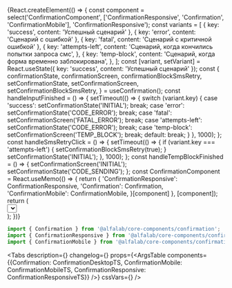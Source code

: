 


<Meta
    title='Компоненты/Confirmation'
/>


<!-- Canvas -->

<Story name='Confirmation'>
    {React.createElement(() => {
        const component = select('ConfirmationComponent', ['ConfirmationResponsive', 'Confirmation', 'ConfirmationMobile'], 'ConfirmationResponsive');
        const variants = [
            { key: 'success', content: 'Успешный сценарий' },
            { key: 'error', content: 'Сценарий с ошибкой' },
            { key: 'fatal', content: 'Сценарий с критичной ошибкой' },
            {
                key: 'attempts-left',
                content: 'Сценарий, когда кончились попытки запроса смс',
            },
            {
                key: 'temp-block',
                content: 'Сценарий, когда форма временно заблокирована',
            },
        ];
        const [variant, setVariant] = React.useState({ key: 'success', content: 'Успешный сценарий' });
        const {
            confirmationState,
            confirmationScreen,
            confirmationBlockSmsRetry,
            setConfirmationState,
            setConfirmationScreen,
            setConfirmationBlockSmsRetry,
        } = useConfirmation();
        const handleInputFinished = () => {
            setTimeout(() => {
                switch (variant.key) {
                    case 'success':
                        setConfirmationState('INITIAL');
                        break;
                    case 'error':
                        setConfirmationState('CODE_ERROR');
                        break;
                    case 'fatal':
                        setConfirmationScreen('FATAL_ERROR');
                        break;
                    case 'attempts-left':
                        setConfirmationState('CODE_ERROR');
                        break;
                    case 'temp-block':
                        setConfirmationScreen('TEMP_BLOCK');
                        break;
                    default:
                        break;
                }
            }, 1000);
        };
        const handleSmsRetryClick = () => {
            setTimeout(() => {
                if (variant.key === 'attempts-left') {
                    setConfirmationBlockSmsRetry(true);
                }
                setConfirmationState('INITIAL');
            }, 1000);
        };
        const handleTempBlockFinished = () => {
            setConfirmationScreen('INITIAL');
            setConfirmationState('CODE_SENDING');
        };
        const ConfirmationComponent = React.useMemo(() => {
            return {
                'ConfirmationResponsive': ConfirmationResponsive,
                'Confirmation': Confirmation,
                'ConfirmationMobile': ConfirmationMobile,
            }[component]
        }, [component]);
        return (
            <div>
                <Select
                    options={variants}
                    onChange={({ selected }) => {
                        setConfirmationState('INITIAL');
                        setConfirmationScreen('INITIAL');
                        setConfirmationBlockSmsRetry(false);
                        setVariant(selected);
                    }}
                    selected={variant.key}
                />
                <div
                    key={variant.key}
                    style={{
                        display: 'flex',
                        width: '500px',
                        margin: '16px 0 0',
                        padding: '16px',
                        boxShadow: '0 0 0 1px #eeeff1',
                        boxSizing: 'border-box',
                    }}
                >
                    <ConfirmationComponent
                        screen={confirmationScreen}
                        state={confirmationState}
                        alignContent={select('alignContent', ['left', 'center'], 'center')}
                        blockSmsRetry={confirmationBlockSmsRetry}
                        countdownDuration={10000}
                        requiredCharAmount={number('requiredCharAmount', 5)}
                        onChangeState={setConfirmationState}
                        onChangeScreen={setConfirmationScreen}
                        onInputFinished={handleInputFinished}
                        onSmsRetryClick={handleSmsRetryClick}
                        onTempBlockFinished={handleTempBlockFinished}
                        phone='+7 ··· ··· 07-24'
                    />
                </div>
            </div>
        );
    })}
</Story>


<!-- Docs -->

<ComponentHeader
    name='Confirmation'
    version={version}
    package='@alfalab/core-components/confirmation'
    design='https://www.figma.com/file/cdNnkh2QdxuvYLrBm4cubM/Web-%3A%3A-Core-Default-Components?node-id=8514%3A52278'
/>

```jsx
import { Confirmation } from '@alfalab/core-components/confirmation';
import { ConfirmationResponsive } from '@alfalab/core-components/confirmation/responsive';
import { ConfirmationMobile } from '@alfalab/core-components/confirmation/mobile';
```

<Tabs
    description={<Description />}
    changelog={<Changelog />}
    props={<ArgsTable components={{Confirmation: ConfirmationDesktopTS, ConfirmationMobile: ConfirmationMobileTS, ConfirmationResponsive: ConfirmationResponsiveTS}} />}
    cssVars={<CssVars css={vars} />}
/>
